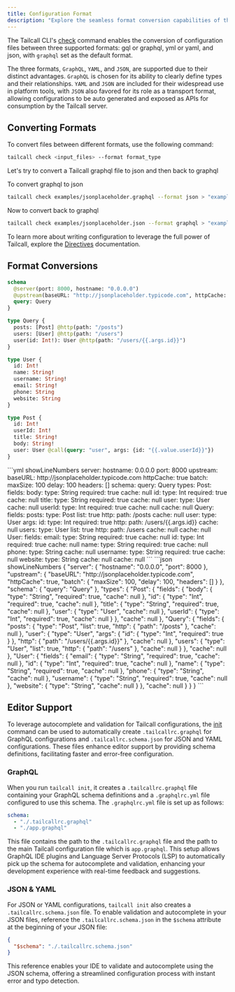 ```yaml
---
title: Configuration Format
description: "Explore the seamless format conversion capabilities of the Tailcall CLI, which supports GraphQL, YAML, and JSON for configuration files. Tailored for developers, this documentation unveils how to effortlessly convert and manage configurations, leveraging GraphQL for its clear type definitions, and YAML and JSON for their ubiquity in tools and API integration, enhancing development and deployment workflows."
---
```



The Tailcall CLI's [check](./cli.md#check) command enables the conversion of configuration files between three supported formats: gql or graphql, yml or yaml, and json, with `graphql` set as the default format.

The three formats, `GraphQL`, `YAML`, and `JSON`, are supported due to their distinct advantages. `GraphQL` is chosen for its ability to clearly define types and their relationships. `YAML` and `JSON` are included for their widespread use in platform tools, with `JSON` also favored for its role as a transport format, allowing configurations to be auto generated and exposed as APIs for consumption by the Tailcall server.

## Converting Formats

To convert files between different formats, use the following command:

```bash
tailcall check <input_files> --format format_type
```

Let's try to convert a Tailcall graphql file to json and then back to graphql

To convert graphql to json

```bash
tailcall check examples/jsonplaceholder.graphql --format json > "examples/jsonplaceholder.json"
```

Now to convert back to graphql

```bash
tailcall check examples/jsonplaceholder.json --format graphql > "examples/jsonplaceholder2.graphql"
```

To learn more about writing configuration to leverage the full power of Tailcall, explore the [Directives](../directives/introduction.md) documentation.

## Format Conversions

<Tabs>
<TabItem value="graphql" label="graphql">

```graphql showLineNumbers
schema
  @server(port: 8000, hostname: "0.0.0.0")
  @upstream(baseURL: "http://jsonplaceholder.typicode.com", httpCache: true, batch: {delay: 100}) {
  query: Query
}

type Query {
  posts: [Post] @http(path: "/posts")
  users: [User] @http(path: "/users")
  user(id: Int!): User @http(path: "/users/{{.args.id}}")
}

type User {
  id: Int!
  name: String!
  username: String!
  email: String!
  phone: String
  website: String
}

type Post {
  id: Int!
  userId: Int!
  title: String!
  body: String!
  user: User @call(query: "user", args: {id: "{{.value.userId}}"})
}
```

</TabItem>
<TabItem value="yml" label="yml">
```yml showLineNumbers
server:
  hostname: 0.0.0.0
  port: 8000
upstream:
  baseURL: http://jsonplaceholder.typicode.com
  httpCache: true
  batch:
    maxSize: 100
    delay: 100
    headers: []
schema:
  query: Query
types:
  Post:
    fields:
      body:
        type: String
        required: true
        cache: null
      id:
        type: Int
        required: true
        cache: null
      title:
        type: String
        required: true
        cache: null
      user:
        type: User
        cache: null
      userId:
        type: Int
        required: true
        cache: null
    cache: null
  Query:
    fields:
      posts:
        type: Post
        list: true
        http:
          path: /posts
        cache: null
      user:
        type: User
        args:
          id:
            type: Int
            required: true
        http:
          path: /users/{{.args.id}}
        cache: null
      users:
        type: User
        list: true
        http:
          path: /users
        cache: null
    cache: null
  User:
    fields:
      email:
        type: String
        required: true
        cache: null
      id:
        type: Int
        required: true
        cache: null
      name:
        type: String
        required: true
        cache: null
      phone:
        type: String
        cache: null
      username:
        type: String
        required: true
        cache: null
      website:
        type: String
        cache: null
    cache: null
```

</TabItem>
<TabItem value="json" label="json">
```json showLineNumbers
{
  "server": {
    "hostname": "0.0.0.0",
    "port": 8000
  },
  "upstream": {
    "baseURL": "http://jsonplaceholder.typicode.com",
    "httpCache": true,
    "batch": {
      "maxSize": 100,
      "delay": 100,
      "headers": []
    }
  },
  "schema": {
    "query": "Query"
  },
  "types": {
    "Post": {
      "fields": {
        "body": {
          "type": "String",
          "required": true,
          "cache": null
        },
        "id": {
          "type": "Int",
          "required": true,
          "cache": null
        },
        "title": {
          "type": "String",
          "required": true,
          "cache": null
        },
        "user": {
          "type": "User",
          "cache": null
        },
        "userId": {
          "type": "Int",
          "required": true,
          "cache": null
        }
      },
      "cache": null
    },
    "Query": {
      "fields": {
        "posts": {
          "type": "Post",
          "list": true,
          "http": {
            "path": "/posts"
          },
          "cache": null
        },
        "user": {
          "type": "User",
          "args": {
            "id": {
              "type": "Int",
              "required": true
            }
          },
          "http": {
            "path": "/users/{{.args.id}}"
          },
          "cache": null
        },
        "users": {
          "type": "User",
          "list": true,
          "http": {
            "path": "/users"
          },
          "cache": null
        }
      },
      "cache": null
    },
    "User": {
      "fields": {
        "email": {
          "type": "String",
          "required": true,
          "cache": null
        },
        "id": {
          "type": "Int",
          "required": true,
          "cache": null
        },
        "name": {
          "type": "String",
          "required": true,
          "cache": null
        },
        "phone": {
          "type": "String",
          "cache": null
        },
        "username": {
          "type": "String",
          "required": true,
          "cache": null
        },
        "website": {
          "type": "String",
          "cache": null
        }
      },
      "cache": null
    }
  }
}
```
</TabItem>
</Tabs>

## Editor Support

To leverage autocomplete and validation for Tailcall configurations, the [init](/docs/guides/cli.md#init) command can be used to automatically create `.tailcallrc.graphql` for GraphQL configurations and `.tailcallrc.schema.json` for JSON and YAML configurations. These files enhance editor support by providing schema definitions, facilitating faster and error-free configuration.

### GraphQL

When you run `tailcall init`, it creates a `.tailcallrc.graphql` file containing your GraphQL schema definitions and a `.graphqlrc.yml` file configured to use this schema. The `.graphqlrc.yml` file is set up as follows:

```yml
schema:
  - "./.tailcallrc.graphql"
  - "./app.graphql"
```

This file contains the path to the `.tailcallrc.graphql` file and the path to the main Tailcall configuration file which is `app.graphql`. This setup allows GraphQL IDE plugins and Language Server Protocols (LSP) to automatically pick up the schema for autocomplete and validation, enhancing your development experience with real-time feedback and suggestions.

### JSON & YAML

For JSON or YAML configurations, `tailcall init` also creates a `.tailcallrc.schema.json` file. To enable validation and autocomplete in your JSON files, reference the `.tailcallrc.schema.json` in the `$schema` attribute at the beginning of your JSON file:

```json
{
  "$schema": "./.tailcallrc.schema.json"
}
```

This reference enables your IDE to validate and autocomplete using the JSON schema, offering a streamlined configuration process with instant error and typo detection.
